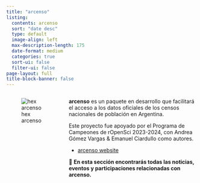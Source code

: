 ```yaml
---
title: "arcenso"
listing:
  contents: arcenso
  sort: "date desc"
  type: default
  image-align: left
  max-description-length: 175
  date-format: medium
  categories: true
  sort-ui: false
  filter-ui: false
page-layout: full
title-block-banner: false
---
```


::: columns
::: {.column width="30%"}
![hex arcenso](arcensohex.png)
:::

::: {.column width="70%"}
**arcenso** es un paquete en desarrollo que facilitará el acceso a los datos oficiales de los censos nacionales de población en Argentina.

Este proyecto fue apoyado por el Programa de Campeones de rOpenSci 2023-2024, con Andrea Gómez Vargas & Emanuel Ciardullo como autores.

-   [arcenso website](https://soyandrea.github.io/arcenso/)

📢 **En esta sección encontrarás todas las noticias, eventos y participaciones relacionadas con arcenso.**
:::
:::
